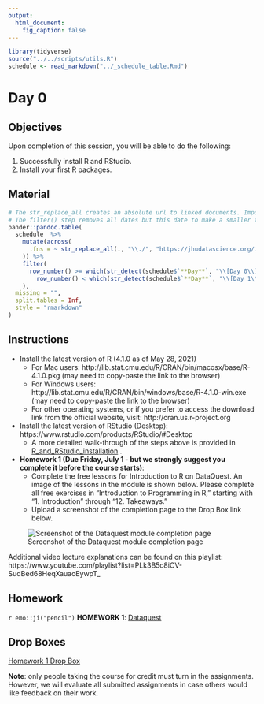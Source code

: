 ```yaml
---
output:
  html_document:
    fig_caption: false
---
```


```r
library(tidyverse)
source("../../scripts/utils.R")
schedule <- read_markdown("../_schedule_table.Rmd")
```

# Day 0

## Objectives

Upon completion of this session, you will be able to do the following:

1. Successfully install R and RStudio.
2. Install your first R packages.

## Material

```r
# The str_replace_all creates an absolute url to linked documents. Important because there are word and pdf rendered versions of the syllabus.
# The filter() step removes all dates but this date to make a smaller table.
pander::pandoc.table(
  schedule  %>%
    mutate(across(
      .fns = ~ str_replace_all(., "\\./", "https://jhudatascience.org/intro_to_r/")
    )) %>%
    filter(
      row_number() >= which(str_detect(schedule$`**Day**`, "\\[Day 0\\]")) &
        row_number() < which(str_detect(schedule$`**Day**`, "\\[Day 1\\]"))
    ),
  missing = "",
  split.tables = Inf,
  style = "rmarkdown"
)
``` 


## Instructions

- Install the latest version of R (4.1.0 as of May 28, 2021)
  - For Mac users: http://lib.stat.cmu.edu/R/CRAN/bin/macosx/base/R-4.1.0.pkg (may need to copy-paste the link to the browser)
  - For Windows users: http://lib.stat.cmu.edu/R/CRAN/bin/windows/base/R-4.1.0-win.exe (may need to copy-paste the link to the browser)
  - For other operating systems, or if you prefer to access the download link from the official website, visit: http://cran.us.r-project.org

- Install the latest version of RStudio (Desktop): https://www.rstudio.com/products/RStudio/#Desktop
  - A more detailed walk-through of the steps above is provided in [R_and_RStudio_installation](../../resources/R_and_RStudio_installation.html)    .

- **Homework 1 (Due Friday, July 1 - but we strongly suggest you complete it before the course starts)**: 
  - Complete the free lessons for Introduction to R on DataQuest. An image of the lessons in the module is shown below. Please complete all free exercises in "Introduction to Programming in R," starting with "1. Introduction" through "12. Takeaways."
  - Upload a screenshot of the completion page to the Drop Box link below.
    
![Screenshot of the Dataquest module completion page](../images/dataquest.jpg)    
    
Additional video lecture explanations can be found on this playlist: https://www.youtube.com/playlist?list=PLk3B5c8iCV-SudBed68HeqXauaoEywpT_


## Homework

`r emo::ji("pencil")` **HOMEWORK 1**: [Dataquest](https://app.dataquest.io/login?target-url=%2Fm%2F499%2Fintroduction-to-programming-in-r) 


## Drop Boxes

[Homework 1 Drop Box](fix this link)

**Note**: only people taking the course for credit must turn in the assignments. However, we will evaluate all submitted assignments in case others would like feedback on their work.

